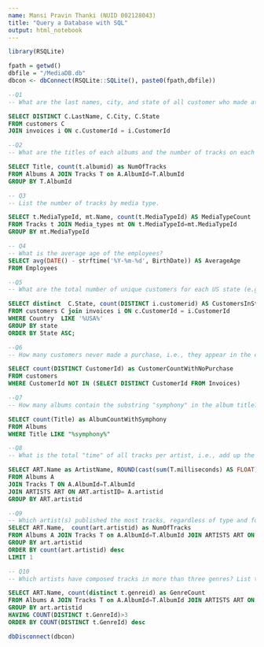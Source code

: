 ```yaml
---
name: Mansi Pravin Thanki (NUID 002128043)
title: "Query a Database with SQL"
output: html_notebook
---
```


```r
library(RSQLite)

fpath = getwd()
dbfile = "/MediaDB.db"
dbcon <- dbConnect(RSQLite::SQLite(), paste0(fpath,dbfile))
```


```sql
--Q1
-- What are the last names, city, and state of all customer who made at least one purchase?

SELECT DISTINCT C.LastName, C.City, C.State 
FROM customers C 
JOIN invoices i ON c.CustomerId = i.CustomerId
```

```sql
--Q2
-- What are the titles of each albums and the number of tracks on each album?

SELECT Title, count(t.albumid) as NumOfTracks 
FROM Albums A JOIN Tracks T on A.AlbumId=T.AlbumId
GROUP BY T.AlbumId

```

```sql
-- Q3
-- List the number of tracks by media type.

SELECT t.MediaTypeId, mt.Name, count(t.MediaTypeId) AS MediaTypeCount 
FROM Tracks t JOIN Media_types mt ON t.MediaTypeId=mt.MediaTypeId
GROUP BY mt.MediaTypeId

```

```sql
-- Q4
-- What is the average age of the employees?
SELECT avg(DATE() - strftime('%Y-%m-%d', BirthDate)) AS AverageAge 
FROM Employees

```

```sql
--Q5
-- What are the total number of unique customers for each US state (e.g., MA, CT, etc.), ordered alphabetically by state, who made at least one purchase (i.e., do not consider customers who never made a purchase)?

SELECT distinct  C.State, count(DISTINCT i.customerid) AS CustomersInStateCount
FROM customers C join invoices i ON c.CustomerId = i.CustomerId 
WHERE Country  LIKE '%USA%'  
GROUP BY state
ORDER BY State ASC;

```

```sql
--Q6
-- How many customers never made a purchase, i.e., they appear in the customers table but not in the invoices table.

SELECT count(DISTINCT CustomerId) as CustomerCountWithNoPurchase
FROM customers 
WHERE CustomerId NOT IN (SELECT DISTINCT CustomerId FROM Invoices)

```

```sql
--Q7
-- How many albums contain the substring "symphony" in the album title?

SELECT count(Title) as AlbumCountWithSymphony
FROM Albums 
WHERE Title LIKE "%symphony%"

```

```sql
--Q8
-- What is the total "time" of all tracks per artist, i.e., add up the "Milliseconds" column in tracks? Display the artist's name and the time in hours rounded to two decimals.

SELECT ART.Name as ArtistName, ROUND(cast(sum(T.milliseconds) AS FLOAT)/cast(3600000 AS FLOAT),2) as TotalTimeInHours  
FROM Albums A 
JOIN Tracks T ON A.AlbumId=T.AlbumId 
JOIN ARTISTS ART ON ART.artistID= A.artistid
GROUP BY ART.artistid
```


```sql
--Q9
-- Which artist(s) published the most tracks, regardless of type and format? List the artist(s) name(s).
SELECT ART.Name,  count(art.artistid) as NumOfTracks 
FROM Albums A JOIN Tracks T on A.AlbumId=T.AlbumId JOIN ARTISTS ART ON ART.artistID= A.artistid
GROUP BY art.artistid
ORDER BY count(art.artistid) desc
LIMIT 1
```


```sql
-- Q10
-- Which artists have composed tracks in more than three genres? List the artists name and the number of genres they have compositions in.

SELECT ART.Name, count(distinct t.genreid) as GenreCount
FROM Albums A JOIN Tracks T on A.AlbumId=T.AlbumId JOIN ARTISTS ART ON ART.artistID= A.artistid
GROUP BY art.artistid
HAVING COUNT(DISTINCT t.GenreId)>3
ORDER BY COUNT(DISTINCT t.GenreId) desc

```

```r
dbDisconnect(dbcon)
```
